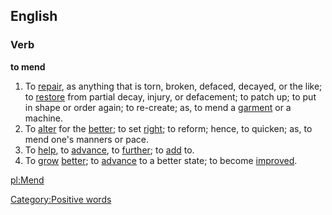 ==English==

===Verb===

'''to mend'''

#To [[repair]], as anything that is torn, broken, defaced, decayed, or the like; to [[restore]] from partial decay, injury, or defacement; to patch up; to put in shape or order again; to re-create; as, to mend a [[garment]] or a machine.
#To [[alter]] for the [[better]]; to set [[right]]; to reform; hence, to quicken; as, to mend one's manners or pace.
#To [[help]], to [[advance]], to [[further]]; to [[add]] to.
#To [[grow]] [[better]]; to [[advance]] to a better state; to become [[improve]]d.

[[pl:Mend]]
[[Category:Positive words]]